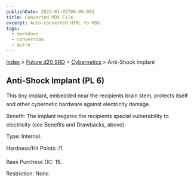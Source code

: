 ```yaml
---
publishDate: 2023-01-02T00:00:00Z
title: Converted MDX File
excerpt: Auto-converted HTML to MDX.
tags:
  - markdown
  - conversion
  - Astro
---
```


[Index](-index) > [Future d20 SRD](future-d20-srd-index) > [Cybernetics](future-d20-srd-cybernetics-index) > Anti-Shock Implant

## Anti-Shock Implant (PL 6)

This tiny implant, embedded near the recipients brain stem, protects itself and other cybernetic hardware against electricity damage.

Benefit: The implant negates the recipients special vulnerability to electricity (see Benefits and Drawbacks, above).

Type: Internal.

Hardness/Hit Points: /1.

Base Purchase DC: 15.

Restriction: None.
